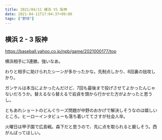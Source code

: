 ```yaml
---
title: 2021/04/11 横浜 VS 阪神
date: 2021-04-11T17:04:37+09:00
tags: ["野球"]
---
```


## 横浜 2 - 3 阪神

https://baseball.yahoo.co.jp/npb/game/2021000177/top

横浜相手に3連勝。強いなあ。

わりと相手に助けられたシーンが多かったかな。先制点しかり、8回裏の拙攻しかり。

ガンケルは本当によかったんだけど、7回も最後まで投げさせてよかったんじゃないだろうか。替えるなら替えるで岩貞を頭から行かせた方がよかったと思うし。

ともあれショートのどんぐりーズ問題が中野のおかげで解決しそうなのは嬉しいところ。ヒーローインタビューも落ち着いててさすが社会人卒。

火曜日は甲子園で広島戦。森下だと思うので、先に点を取られると厳しそう。西がんばってほしい。
